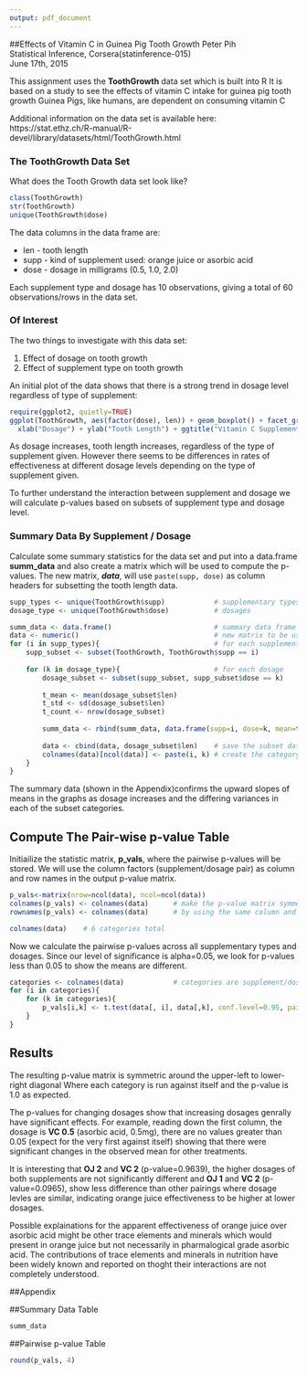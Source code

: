 ```yaml
---
output: pdf_document
---
```

##Effects of Vitamin C in Guinea Pig Tooth Growth 
Peter Pih  
Statistical Inference, Corsera(statinference-015)  
June 17th, 2015 

This assignment uses the **ToothGrowth** data set which is built into R
It is based on a study to see the effects of vitamin C intake for guinea pig tooth growth
Guinea Pigs, like humans, are dependent on consuming vitamin C

Additional information on the data set is available here:
https://stat.ethz.ch/R-manual/R-devel/library/datasets/html/ToothGrowth.html

### The ToothGrowth Data Set

What does the Tooth Growth data set look like?

```R
class(ToothGrowth)
str(ToothGrowth)
unique(ToothGrowth$dose)
```

The data columns in the data frame are:

- len - tooth length
- supp - kind of supplement used: orange juice or asorbic acid
- dose - dosage in milligrams (0.5, 1.0, 2.0)

Each supplement type and dosage has 10 observations, giving a total of 60 observations/rows in the data set.


### Of Interest

The two things to investigate with this data set:

1) Effect of dosage on tooth growth
2) Effect of supplement type on tooth growth

An initial plot of the data shows that there is a strong trend in dosage level regardless of type of supplement:

```R
require(ggplot2, quietly=TRUE)
ggplot(ToothGrowth, aes(factor(dose), len)) + geom_boxplot() + facet_grid(.~supp) +
  xlab("Dosage") + ylab("Tooth Length") + ggtitle("Vitamin C Supplement and Tooth Length in Guinea Pigs")
```

As dosage increases, tooth length increases, regardless of the type of supplement given.  However there seems to be differences in rates of effectiveness at different dosage levels depending on the type of supplement given.

To further understand the interaction between supplement and dosage we will calculate p-values based on subsets of supplement type and dosage level.


### Summary Data By Supplement / Dosage

Calculate some summary statistics for the data set and put into a data.frame **summ_data** and also create a matrix which will be used to compute the p-values.  The new matrix, ***data***, will use `paste(supp, dose)` as column headers for subsetting the tooth length data.

```R
supp_types <- unique(ToothGrowth$supp)            # supplementary types
dosage_type <- unique(ToothGrowth$dose)           # dosages

summ_data <- data.frame()                         # summary data frame
data <- numeric()                                 # new matrix to be used to compute p-values
for (i in supp_types){                            # for each supplementary type
    supp_subset <- subset(ToothGrowth, ToothGrowth$supp == i)
    
    for (k in dosage_type){                       # for each dosage
        dosage_subset <- subset(supp_subset, supp_subset$dose == k)
        
        t_mean <- mean(dosage_subset$len)
        t_std <- sd(dosage_subset$len)
        t_count <- nrow(dosage_subset)
        
        summ_data <- rbind(summ_data, data.frame(supp=i, dose=k, mean=t_mean, std=t_std, count=t_count))
        
        data <- cbind(data, dosage_subset$len)    # save the subset data as a new column for use later
        colnames(data)[ncol(data)] <- paste(i, k) # create the category names to be used as column names
    }
}

```

The summary data (shown in the Appendix)confirms the upward slopes of means in the graphs as dosage increases and the differing variances in each of the subset categories.

## Compute The Pair-wise p-value Table

Initiailize the statistic matrix, **p_vals**, where the pairwise p-values will be stored.
We will use the column factors (supplement/dosage pair) as column and row names in the output p-value matrix.

```R
p_vals<-matrix(nrow=ncol(data), ncol=ncol(data))
colnames(p_vals) <- colnames(data)      # make the p-value matrix symmetric
rownames(p_vals) <- colnames(data)      # by using the same column and row names

colnames(data)    # 6 categories total
```

Now we calculate the pairwise p-values across all supplementary types and dosages.
Since our level of significance is alpha=0.05, we look for p-values less than 0.05 to show the means are different.

```R
categories <- colnames(data)            # categories are supplement/dosage pairs
for (i in categories){
    for (k in categories){
        p_vals[i,k] <- t.test(data[, i], data[,k], conf.level=0.95, paired=FALSE)$p.value
    }
}
```

## Results

The resulting p-value matrix is symmetric around the upper-left to lower-right diagonal Where each category is run against itself and the p-value is 1.0 as expected.

The p-values for changing dosages show that increasing dosages genrally have significant effects.  For example, reading down the first column, the dosage is **VC 0.5** (asorbic acid, 0.5mg), there are no values greater than 0.05 (expect for the very first against itself) showing that there were significant changes in the observed mean for other treatments.

It is interesting that **OJ 2** and **VC 2** (p-value=0.9639), the higher dosages of both supplements are not significantly different and **OJ 1** and **VC 2** (p-value=0.0965), show less difference than other pairings where dosage levles are similar, indicating orange juice effectiveness to be higher at lower dosages.

Possible explainations for the apparent effectiveness of orange juice over asorbic acid might be other trace elements and minerals which would present in orange juice but not necessarily in pharmalogical grade asorbic acid.  The contributions of trace elements and minerals in nutrition have been widely known and reported on thoght their interactions are not completely understood.

\newpage
##Appendix

##Summary Data Table

```R
summ_data
```
##Pairwise p-value Table

```R
round(p_vals, 4)
```

